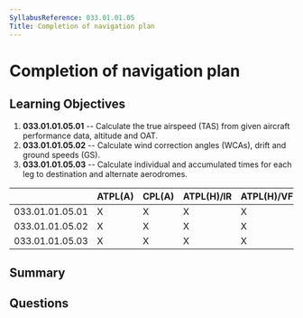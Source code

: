 ```yaml
---
SyllabusReference: 033.01.01.05
Title: Completion of navigation plan
---
```


# Completion of navigation plan

## Learning Objectives

1.  **033.01.01.05.01** -- Calculate the true airspeed (TAS) from given aircraft
    performance data, altitude and OAT.
2.  **033.01.01.05.02** -- Calculate wind correction angles (WCAs), drift and
    ground speeds (GS).
3.  **033.01.01.05.03** -- Calculate individual and accumulated times for each
    leg to destination and alternate aerodromes.

|                 | ATPL(A) | CPL(A) | ATPL(H)/IR | ATPL(H)/VFR | CPL(H) | IR | CBIR(A) |
| --------------- | ------- | ------ | ---------- | ----------- | ------ | -- | ------- |
| 033.01.01.05.01 | X       | X      | X          | X           | X      |    |         |
| 033.01.01.05.02 | X       | X      | X          | X           | X      |    |         |
| 033.01.01.05.03 | X       | X      | X          | X           | X      |    |         |

## Summary

## Questions
